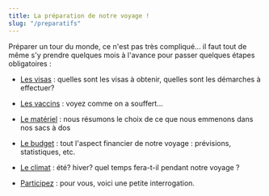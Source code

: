 ```yaml
---
title: La préparation de notre voyage !
slug: "/preparatifs"
---
```


Préparer un tour du monde, ce n'est pas très compliqué... il faut tout de même s'y prendre quelques mois à l'avance pour passer quelques étapes obligatoires :

- [Les visas](/visas) : quelles sont les visas à obtenir, quelles sont les démarches à effectuer?

- [Les vaccins](/vaccins) : voyez comme on a souffert...

- [Le matériel](/materiel) : nous résumons le choix de ce que nous emmenons dans nos sacs à dos

- [Le budget](/budget) : tout l'aspect financier de notre voyage : prévisions, statistiques, etc.

- [Le climat](/climat) : été? hiver? quel temps fera-t-il pendant notre voyage ?

- [Participez](/participez) : pour vous, voici une petite interrogation.
